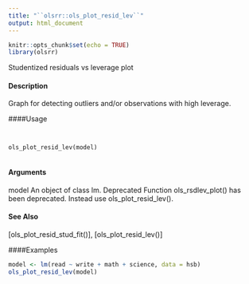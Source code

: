 ```yaml
---
title: "``olsrr::ols_plot_resid_lev``"
output: html_document
---
```


```r
knitr::opts_chunk$set(echo = TRUE)
library(olsrr)
```

 Studentized residuals vs leverage plot

#### Description 
 
Graph for detecting outliers and/or observations with high leverage.

####Usage 
<pre><code>

ols_plot_resid_lev(model)

</code></pre>
#### Arguments 
 
model An object of class lm.
Deprecated Function
ols_rsdlev_plot() has been deprecated. Instead use ols_plot_resid_lev().

#### See Also 

[ols_plot_resid_stud_fit()], [ols_plot_resid_lev()]

####Examples 
```r

model <- lm(read ~ write + math + science, data = hsb)
ols_plot_resid_lev(model)
```
